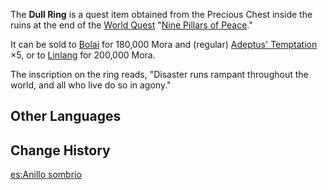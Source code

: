 {{Item Infobox
|id           = 100534
|type         = Quest Items
|description  = A ring that seems to have existed for a long time. Though it has become dull due to erosion over time, it is not dirty because it has been stored inside a box.
There are words engraved on the inside of the ring, still clearly legible:

"All beings suffer in war."
|source1      = Obtained during [[Nine Pillars of Peace]]
|image        = Item Ring.png}}
The '''Dull Ring''' is a quest item obtained from the Precious Chest inside the ruins at the end of the [[World Quest]] "[[Nine Pillars of Peace]]."

It can be sold to [[Bolai]] for 180,000 Mora and (regular) [[Adeptus' Temptation]] ×5, or to [[Linlang]] for 200,000 Mora.

The inscription on the ring reads, "Disaster runs rampant throughout the world, and all who live do so in agony."

==Other Languages==
{{Other Languages
|en      = Dull Ring
|zhs     = 晦暗的戒指
|zhs_rm  = Huì'àn de Jièzhǐ
|zht     = 晦暗的戒指
|zht_rm  = Huì'àn de Jièzhǐ
|zh_tl   = 
|ja      = 暗晦の指輪
|ja_rm   = Ankai no Yubiwa
|ja_tl   = Ring of the Dark Night
|ko      = 어둠의 반지
|ko_rm   = Eodum-ui Banji
|ko_tl   = Ring of Darkness
|es      = Anillo sombrío
|es_tl   = Dark Ring
|fr      = Bague terne
|fr_tl   = Dull Ring
|ru      = Тёмное кольцо
|ru_tl   = Dark Ring
|th      = แหวนอันแสนหม่นหมอง
|th_rm   = 
|th_tl   = 
|vi      = Nhẫn Đen
|vi_tl   = Black Ring
|de      = Trüber Ring
|de_tl   = Dull Ring
|id      = Cincin Berwarna Suram
|id_tl   = Gloomy Colored Ring
|pt      = Anel Sombrio
|pt_tl   = 
|tr      = Mat Yüzük
|tr_tl   = 
|it      = Anello opaco
|it_tl   = Dull Ring
}}

==Change History==
{{Change History|1.0}}

[[es:Anillo sombrío]]